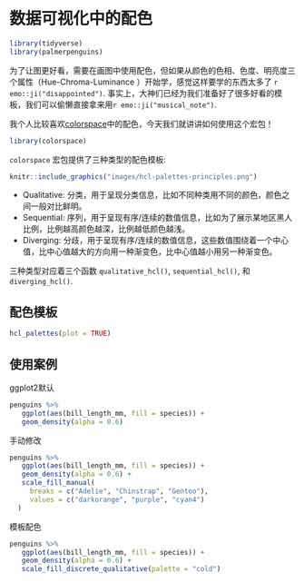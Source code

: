 # 数据可视化中的配色 {#ggplot2-colors}


```r
library(tidyverse)
library(palmerpenguins)
```


为了让图更好看，需要在画图中使用配色，但如果从颜色的色相、色度、明亮度三个属性（Hue-Chroma-Luminance ）开始学，感觉这样要学的东西太多了 `r emo::ji("disappointed")`. 事实上，大神们已经为我们准备好了很多好看的模板，我们可以偷懒直接拿来用`r emo::ji("musical_note")`.


我个人比较喜欢[colorspace](http://colorspace.r-forge.r-project.org/articles/color_spaces.html)中的配色，今天我们就讲讲如何使用这个宏包！

```r
library(colorspace)    
```



`colorspace` 宏包提供了三种类型的配色模板:

```r
knitr::include_graphics("images/hcl-palettes-principles.png")
```

- Qualitative: 分类，用于呈现分类信息，比如不同种类用不同的颜色，颜色之间一般对比鲜明。
- Sequential: 序列，用于呈现有序/连续的数值信息，比如为了展示某地区黑人比例，比例越高颜色越深，比例越低颜色越浅。
- Diverging: 分歧，用于呈现有序/连续的数值信息，这些数值围绕着一个中心值，比中心值越大的方向用一种渐变色，比中心值越小用另一种渐变色。

三种类型对应着三个函数 `qualitative_hcl()`, `sequential_hcl()`, 和 `diverging_hcl()`. 


## 配色模板

```r
hcl_palettes(plot = TRUE)
```

## 使用案例

ggplot2默认
```r
penguins %>% 
   ggplot(aes(bill_length_mm, fill = species)) +
   geom_density(alpha = 0.6)
```

手动修改
```r
penguins %>% 
   ggplot(aes(bill_length_mm, fill = species)) +
   geom_density(alpha = 0.6) +
   scale_fill_manual(
     breaks = c("Adelie", "Chinstrap", "Gentoo"), 
     values = c("darkorange", "purple", "cyan4")
  )
```


模板配色
```r
penguins %>% 
   ggplot(aes(bill_length_mm, fill = species)) +
   geom_density(alpha = 0.6) +
   scale_fill_discrete_qualitative(palette = "cold")
```
